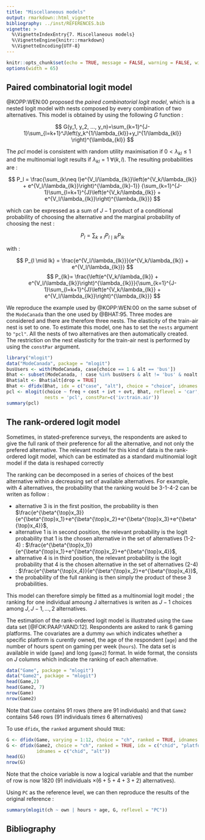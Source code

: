 ```yaml
---
title: "Miscellaneous models"
output: rmarkdown::html_vignette
bibliography: ../inst/REFERENCES.bib
vignette: >
  %\VignetteIndexEntry{7. Miscellaneous models}
  %\VignetteEngine{knitr::rmarkdown}
  %\VignetteEncoding{UTF-8}
---
```


```r
knitr::opts_chunk$set(echo = TRUE, message = FALSE, warning = FALSE, widtht = 65)
options(width = 65)
```
## Paired combinatorial logit model

@KOPP:WEN:00 proposed the *paired combinatorial logit model*, which is
  a nested logit model with nests composed by every combination of two
  alternatives. This model is obtained by using the following $G$
  function :

$$
G(y_1, y_2, ...,
y_n)=\sum_{k=1}^{J-1}\sum_{l=k+1}^J\left(y_k^{1/\lambda_{kl}}+y_l^{1/\lambda_{kl}}
\right)^{\lambda_{kl}}
$$

The *pcl* model is consistent with random utility maximisation if
$0<\lambda_{kl}\leq 1$ and the multinomial logit results if
$\lambda_{kl}=1 \;\forall (k,l)$. The resulting probabilities are :

$$
P_l = \frac{\sum_{k\neq l}e^{V_l/\lambda_{lk}}\left(e^{V_k/\lambda_{lk}} + e^{V_l/\lambda_{lk}}\right)^{\lambda_{lk}-1}}
{\sum_{k=1}^{J-1}\sum_{l=k+1}^{J}\left(e^{V_k/\lambda_{lk}} + e^{V_l/\lambda_{lk}}\right)^{\lambda_{lk}}}
$$

which can be expressed as a sum of $J-1$ product of a conditional
probability of choosing the alternative and the marginal probability
of choosing the nest :

$$
P_l=\sum_{k\neq l}P_{l\mid lk} P_{lk}
$$

with :

$$
P_{l \mid lk} = \frac{e^{V_l/\lambda_{lk}}}{e^{V_k/\lambda_{lk}} + e^{V_l/\lambda_{lk}}}
$$
$$
P_{lk}= \frac{\left(e^{V_k/\lambda_{lk}} +
    e^{V_l/\lambda_{lk}}\right)^{\lambda_{lk}}}{\sum_{k=1}^{J-1}\sum_{l=k+1}^{J}\left(e^{V_k/\lambda_{lk}}
    + e^{V_l/\lambda_{lk}}\right)^{\lambda_{lk}}}
$$

We reproduce the example used by @KOPP:WEN:00 on the same subset of
the `ModeCanada` than the one used by @BHAT:95. Three modes are
considered and there are therefore three nests. The elasticity of the
train-air nest is set to one. To estimate this model, one has to set
the `nests` argument to `"pcl"`. All the nests of two alternatives are then
automatically created. The restriction on the nest elasticity for the
train-air nest is performed by using the `constPar` argument.


```r
library("mlogit")
data("ModeCanada", package = "mlogit")
busUsers <- with(ModeCanada, case[choice == 1 & alt == 'bus'])
Bhat <- subset(ModeCanada, ! case %in% busUsers & alt != 'bus' & noalt == 4)
Bhat$alt <- Bhat$alt[drop = TRUE]
Bhat <- dfidx(Bhat, idx = c("case", "alt"), choice = "choice", idnames = c("chid", "alt"))
pcl <- mlogit(choice ~ freq + cost + ivt + ovt, Bhat, reflevel = 'car',
              nests = 'pcl', constPar=c('iv:train.air'))
summary(pcl)
``` 

## The rank-ordered logit model

Sometimes, in stated-preference surveys, the respondents are asked to
give the full rank of their preference for all the alternative, and
not only the prefered alternative. The relevant model for this kind of
data is the rank-ordered logit model, which can be estimated as a
standard multinomial logit model if the data is reshaped
correctly\footnote{see for example [@BEGG:CARD:HAUS:81],
[@CHAP:STAE:82] and [@HAUS:RUUD:87].}

The ranking can be decomposed in a series of choices of the best
alternative within a decreasing set of available alternatives. For
example, with 4 alternatives, the probability that the ranking would
be 3-1-4-2 can be writen as follow :

- alternative 3 is in the first position, the probability is then
  $\frac{e^{\beta^{\top}x_3}}{e^{\beta^{\top}x_1}+e^{\beta^{\top}x_2}+e^{\beta^{\top}x_3}+e^{\beta^{\top}x_4}}$,
- alternative 1 is in second position, the relevant probability is
  the logit probability that 1 is the chosen alternative in the set of
  alternatives (1-2-4) :
  $\frac{e^{\beta^{\top}x_1}}{e^{\beta^{\top}x_1}+e^{\beta^{\top}x_2}+e^{\beta^{\top}x_4}}$,
- alternative 4 is in third position, the relevant probability is
  the logit probability that 4 is the chosen alternative in the set of
  alternatives (2-4) :
  $\frac{e^{\beta^{\top}x_4}}{e^{\beta^{\top}x_2}+e^{\beta^{\top}x_4}}$,
- the probability of the full ranking is then simply the product
  of these 3 probabilities.

This model can therefore simply be fitted as a multinomial logit model
; the ranking for one individual amoung J alternatives is writen as
$J-1$ choices among $J, J-1, ..., 2$ alternatives.

The estimation of the rank-ordered logit model is illustrated using
the `Game` data set [@FOK:PAAP:VAND:12]. Respondents are asked to rank
6 gaming platforms. The covariates are a dummy `own` which indicates
whether a specific platform is curently owned, the age of the
respondent (`age`) and the number of hours spent on gaming per week
(`hours`). The data set is available in wide (`game`) and long
(`game2`) format. In wide format, the consists on $J$ columns which
indicate the ranking of each alternative.

```r
data("Game", package = "mlogit")
data("Game2", package = "mlogit")
head(Game,2)
head(Game2, 7)
nrow(Game)
nrow(Game2)
``` 

Note that `Game` contains 91 rows (there are 91 individuals) and that
`Game2` contains 546 rows ($91$ individuals $times$ 6 alternatives)

To use `dfidx`, the `ranked` argument should `TRUE`:

```r
G <- dfidx(Game, varying = 1:12, choice = "ch", ranked = TRUE, idnames = c("chid", "alt"))
G <- dfidx(Game2, choice = "ch", ranked = TRUE, idx = c("chid", "platform"),
           idnames = c("chid", "alt"))
head(G)
nrow(G)
``` 

Note that the choice variable is now a logical variable and that the
number of row is now 1820 (91 individuals $\times (6+5+4+3+2)$
alternatives). 

Using `PC` as the reference level, we can then reproduce the
results of the original reference :

```r
summary(mlogit(ch ~ own | hours + age, G, reflevel = "PC"))
``` 

## Bibliography
